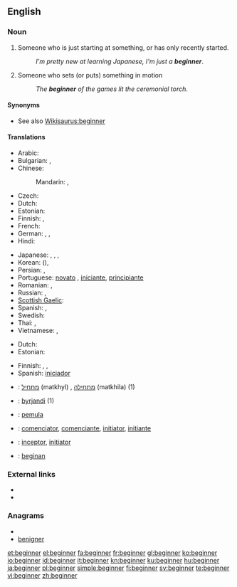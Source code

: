 ==English==

===Noun===
{{en-noun}}

# Someone who is just starting at something, or has only recently started.
#: ''I'm pretty new at learning Japanese, I'm just a '''beginner'''''.
# Someone who sets (or puts) something in motion
#: ''The '''beginner''' of the games lit the ceremonial torch''.

====Synonyms====
* See also [[Wikisaurus:beginner]]

====Translations====
{{trans-top|someone who just recently started}}
* Arabic: {{t|ar|مبتدئ|m|tr=mubtadi'}}
* Bulgarian: {{t|bg|начинаещ|m|tr=nachinaješt}},  {{t|bg|новак|m|tr=novak}}
* Chinese:
*: Mandarin: {{t|cmn|初學者|sc=Hani}},  {{t-|cmn|初学者|tr=chūxuézhě|sc=Hani}}
* Czech: {{t-|cs|začátečník|m}}
* Dutch: {{t-|nl|beginner|m}}
* Estonian: {{t-|et|algaja}}
* Finnish: {{t+|fi|aloittelija}}, {{t-|fi|vasta-alkaja}}
* French: {{t+|fr|débutant|m}}
* German: {{t+|de|Anfänger|m}}, {{t+|de|Anfängerin|f}}, {{t+|de|Anfänger|p}}
* Hindi: {{t|hi|शुरुआत|tr=śuru'āt|xs=Hindi}}
{{trans-mid}}
* Japanese: {{t-|ja|初心者|tr=しょしんしゃ, shoshinsha}},  {{t-|ja|初学者|tr=しょがくしゃ, shogakusha}},  {{t|ja|ビギナー |tr=biginā}},  {{t-|ja|新参|tr=しんざん, shinzan}}
* Korean: {{t|ko|초심자|tr=chosimja|sc=Hang}} ({{t+|ko|初心者|sc=Hani}}),  {{t|ko|초보자|tr=choboja|sc=Hang}}
* Persian: {{t+|fa|مبتدی|xs=Persian}},  {{t+|fa|تازه‌کار|xs=Persian}}
* Portuguese: [[novato]] {{m}}, [[iniciante]], [[principiante]]
* Romanian: {{t|ro|începător}} {{m}}, {{t|ro|începătoare}} {{f}}
* Russian: {{t|ru|начинающий|m|tr=nachinájuščij}},  {{t+|ru|новичок|m|tr=novičók}}
* [[Scottish Gaelic]]: {{t-|gd|neach-tòiseachaidh|m|xs=Scottish Gaelic}}
* Spanish: {{t+|es|principiante}}, {{t-|es|iniciado}}
* Swedish: {{t+|sv|nybörjare|c}}
* Thai: {{t|th|ผู้เริ่มเรียน}},  {{t|th|มือใหม่}}
* Vietnamese: {{t|vi|người bắt đầu|xs=Vietnamese}},  {{t|vi|người mới học|xs=Vietnamese}}
{{trans-bottom}}

{{trans-top|someone who sets something in motion}}
* Dutch: {{t-|nl|starter}}
* Estonian: {{t-|et|alustaja}}
{{trans-mid}}
* Finnish: {{t+|fi|avaaja}}, {{t-|fi|aloittaja}},  {{t+|fi|alkuunpanija}}
* Spanish: [[iniciador]]
{{trans-bottom}}

{{checktrans-top}}
* {{ttbc|he}}: [[מתחיל]] (matkhyl) {{m}}, [[מתחילה]] (matkhila) {{f}} (1)
* {{ttbc|Icelandic}}: [[byrjandi]] {{m}} (1)
* {{ttbc|Indonesian}}: [[mula|pemula]]
* {{ttbc|Interlingua}}: [[comenciator]], [[comenciante]], [[initiator]], [[initiante]]
* {{ttbc|Latin}}: [[inceptor]], [[initiator]]
* {{ttbc|Volapük}}: [[beginan]]
{{trans-bottom}}

===External links===
* {{R:Webster 1913}}
* {{R:Century 1911}}

===Anagrams===
* {{alphagram|beeginnr}}
* [[benigner#English|benigner]]

[[et:beginner]]
[[el:beginner]]
[[fa:beginner]]
[[fr:beginner]]
[[gl:beginner]]
[[ko:beginner]]
[[io:beginner]]
[[id:beginner]]
[[it:beginner]]
[[kn:beginner]]
[[ku:beginner]]
[[hu:beginner]]
[[ja:beginner]]
[[pl:beginner]]
[[simple:beginner]]
[[fi:beginner]]
[[sv:beginner]]
[[te:beginner]]
[[vi:beginner]]
[[zh:beginner]]